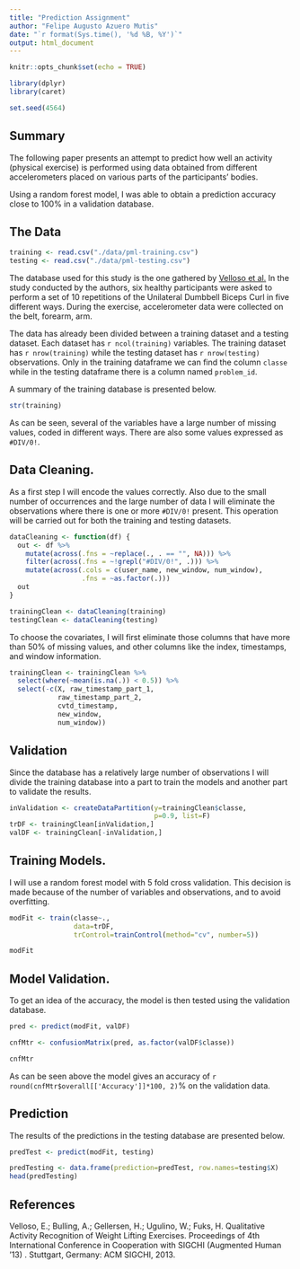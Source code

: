 ```yaml
---
title: "Prediction Assignment"
author: "Felipe Augusto Azuero Mutis"
date: "`r format(Sys.time(), '%d %B, %Y')`"
output: html_document
---
```


```r
knitr::opts_chunk$set(echo = TRUE)
```
```r
library(dplyr)
library(caret)
```

```r
set.seed(4564)
```


## Summary

The following paper presents an attempt to predict how well an activity (physical exercise) is performed using data obtained from different accelerometers placed on various parts of the participants' bodies.

Using a random forest model, I was able to obtain a prediction accuracy close to 100\% in a validation database.

## The Data

```r
training <- read.csv("./data/pml-training.csv")
testing <- read.csv("./data/pml-testing.csv")
```

The database used for this study is the one gathered by [Velloso et al.](http://web.archive.org/web/20161224072740/http:/groupware.les.inf.puc-rio.br/har) In the study conducted by the authors, six healthy participants were asked to perform a set of 10 repetitions of the Unilateral Dumbbell Biceps Curl in five different ways.  During the exercise, accelerometer data were collected on the belt, forearm, arm.

The data has already been divided between a training dataset and a testing dataset. Each dataset has `r ncol(training)` variables.  The training dataset has `r nrow(training)` while the testing dataset has `r nrow(testing)` observations. Only in the training dataframe we can find the column `classe` while in the testing dataframe there is a column named `problem_id`.

A summary of the training database is presented below.

```r
str(training)
```

As can be seen, several of the variables have a large number of missing values, coded in different ways. There are also some values expressed as `#DIV/0!`.

## Data Cleaning.

As a first step I will encode the values correctly.  Also due to the small number of occurrences and the large number of data I will eliminate the observations where there is one or more `#DIV/0!` present.  This operation will be carried out for both the training and testing datasets.

```r

dataCleaning <- function(df) {
  out <- df %>%
    mutate(across(.fns = ~replace(., . == "", NA))) %>%
    filter(across(.fns = ~!grepl("#DIV/0!", .))) %>%
    mutate(across(.cols = c(user_name, new_window, num_window),
                  .fns = ~as.factor(.)))
  out
}

trainingClean <- dataCleaning(training)
testingClean <- dataCleaning(testing)

```

To choose the covariates, I will first eliminate those columns that have more than 50% of missing values, and other columns like the index, timestamps, and window information.

```r

trainingClean <- trainingClean %>%
  select(where(~mean(is.na(.)) < 0.5)) %>%
  select(-c(X, raw_timestamp_part_1, 
            raw_timestamp_part_2, 
            cvtd_timestamp, 
            new_window, 
            num_window))

```

## Validation

Since the database has a relatively large number of observations I will divide the training database into a part to train the models and another part to validate the results.

```r
inValidation <- createDataPartition(y=trainingClean$classe,
                                    p=0.9, list=F)
trDF <- trainingClean[inValidation,]
valDF <- trainingClean[-inValidation,]

```

## Training Models.

I will use a random forest model with 5 fold cross validation.  This decision is made because of the number of variables and observations, and to avoid overfitting. 

```r

modFit <- train(classe~., 
                data=trDF,
                trControl=trainControl(method="cv", number=5))

modFit

```

## Model Validation.

To get an idea of the accuracy, the model is then tested using the validation database.

```r
pred <- predict(modFit, valDF)

cnfMtr <- confusionMatrix(pred, as.factor(valDF$classe))

cnfMtr

```

As can be seen above the model gives an accuracy of `r round(cnfMtr$overall[['Accuracy']]*100, 2)`\% on the validation data.

## Prediction

The results of the predictions in the testing database are presented below.

```r
predTest <- predict(modFit, testing)

predTesting <- data.frame(prediction=predTest, row.names=testing$X)
head(predTesting)
```


## References

Velloso, E.; Bulling, A.; Gellersen, H.; Ugulino, W.; Fuks, H. Qualitative Activity Recognition of Weight Lifting Exercises. Proceedings of 4th International Conference in Cooperation with SIGCHI (Augmented Human '13) . Stuttgart, Germany: ACM SIGCHI, 2013.

